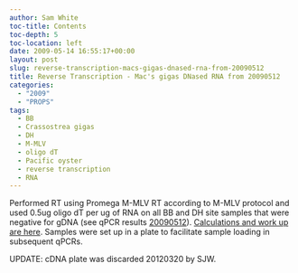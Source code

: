 ```yaml
---
author: Sam White
toc-title: Contents
toc-depth: 5
toc-location: left
date: 2009-05-14 16:55:17+00:00
layout: post
slug: reverse-transcription-macs-gigas-dnased-rna-from-20090512
title: Reverse Transcription - Mac's gigas DNased RNA from 20090512
categories:
  - "2009"
  - "PROPS"
tags:
  - BB
  - Crassostrea gigas
  - DH
  - M-MLV
  - oligo dT
  - Pacific oyster
  - reverse transcription
  - RNA
---
```


Performed RT using Promega M-MLV RT according to M-MLV protocol and used 0.5ug oligo dT per ug of RNA on all BB and DH site samples that were negative for gDNA (see qPCR results [20090512](/Sam%27s+Working+Notebook+Jan-May+2009#sjw20090512)). [Calculations and work up are here](https://spreadsheets.google.com/ccc?key=0AmS_90rPaQMzdE1WT0dVbVFxQ0o1TkJXalF5MXFhcXc&hl=en). Samples were set up in a plate to facilitate sample loading in subsequent qPCRs.

UPDATE: cDNA plate was discarded 20120320 by SJW.
